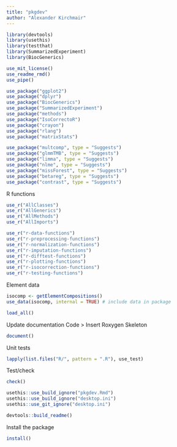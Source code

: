```yaml
---
title: "pkgdev"
author: "Alexander Kirchmair"
---
```


```r
library(devtools)
library(usethis)
library(testthat)
library(SummarizedExperiment)
library(BiocGenerics)

```


```r
use_mit_license()
use_readme_rmd()
use_pipe()

```


```r
use_package("ggplot2")
use_package("dplyr")
use_package("BiocGenerics")
use_package("SummarizedExperiment")
use_package("methods")
use_package("IsoCorrectoR")
use_package("crayon")
use_package("rlang")
use_package("matrixStats")

use_package("multcomp", type = "Suggests")
use_package("glmmTMB", type = "Suggests")
use_package("limma", type = "Suggests")
use_package("nlme", type = "Suggests")
use_package("missForest", type = "Suggests")
use_package("betareg", type = "Suggests")
use_package("contrast", type = "Suggests")


```



R functions
```r
use_r("AllClasses")
use_r("AllGenerics")
use_r("AllMethods")
use_r("AllImports")

use_r("r-data-functions")
use_r("r-preprocessing-functions")
use_r("r-normalization-functions")
use_r("r-imputation-functions")
use_r("r-difftest-functions")
use_r("r-plotting-functions")
use_r("r-isocorrection-functions")
use_r("r-testing-functions")

```


Element data
```r
isocomp <- getElementCompositions()
use_data(isocomp, internal = TRUE) # include data in package

```


```r
load_all()

```


Update documentation
Code > Insert Roxygen Skeleton
```r
document()

```


Unit tests
```r
lapply(list.files("R/", pattern = ".R"), use_test)

```


Test/check
```r
check()

```



```r
usethis::use_build_ignore("pkgdev.Rmd")
usethis::use_build_ignore("desktop.ini")
usethis::use_git_ignore("desktop.ini")

```



```r
devtools::build_readme()

```


Install the package
```r
install()

```




















